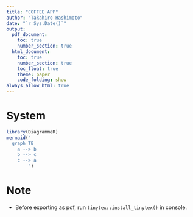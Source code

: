 ```yaml
---
title: "COFFEE APP"
author: "Takahiro Hashimoto"
date: "`r Sys.Date()`"
output: 
  pdf_document:
    toc: true
    number_section: true
  html_document:
    toc: true
    number_section: true
    toc_float: true
    theme: paper
    code_folding: show
always_allow_html: true
---
```


# System
```r
library(DiagrammeR)
mermaid("
  graph TB
    a --> b
    b --> c
    c --> a
        ")
```

# Note
* Before exporting as pdf, run `tinytex::install_tinytex()` in console.